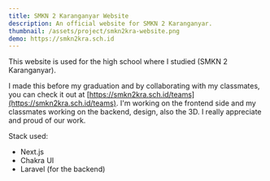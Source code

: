 ```yaml
---
title: SMKN 2 Karanganyar Website
description: An official website for SMKN 2 Karanganyar.
thumbnail: /assets/project/smkn2kra-website.png
demo: https://smkn2kra.sch.id
---
```


This website is used for the high school where I studied (SMKN 2 Karanganyar).

I made this before my graduation and by collaborating with my classmates, you can check it out at [https://smkn2kra.sch.id/teams](https://smkn2kra.sch.id/teams). I'm working on the frontend side and my classmates working on the backend, design, also the 3D. I really appreciate and proud of our work.

Stack used:

- Next.js
- Chakra UI
- Laravel (for the backend)
